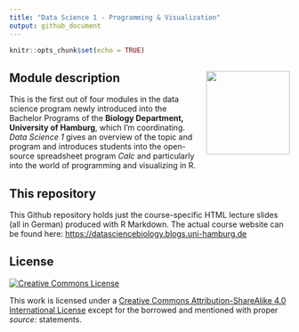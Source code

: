 ```yaml
---
title: "Data Science 1 - Programming & Visualization"
output: github_document
---
```


```r
knitr::opts_chunk$set(echo = TRUE)
```

## Module description <img src="images/dsb_logo.png" align="right" width="150" style="margin-left: 20px"/>

This is the first out of four modules in the data science program newly introduced into the Bachelor Programs of the **Biology Department, University of Hamburg**, which I'm coordinating. *Data Science 1* gives an overview of the topic and program and introduces students into the open-source spreadsheet program *Calc* and particularly into the world of programming and visualizing in R.


## This repository

This Github repository holds just the course-specific HTML lecture slides (all in German) produced with R Markdown. The actual course website can be found here: [https://datasciencebiology.blogs.uni-hamburg.de](https://datasciencebiology.blogs.uni-hamburg.de/course-portfolio/data-science-1/)


## License

<a rel="license" href="http://creativecommons.org/licenses/by-sa/4.0/">
  <img alt="Creative Commons License" style="border-width:0"
        src="https://i.creativecommons.org/l/by-sa/4.0/80x15.png" />
</a>

This work is licensed under a [Creative Commons Attribution-ShareAlike 4.0 International License ](http://creativecommons.org/licenses/by-sa/4.0/) except for the borrowed and mentioned with proper *source:* statements.

